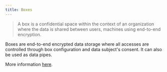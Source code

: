```yaml
---
title: Boxes
---
```


> A box is a confidential space within the context of an organization where the data is shared between users, machines using end-to-end encryption.

Boxes are end-to-end encrypted data storage where all accesses are controlled through box configuration and data subject's consent. It can also be used as data pipes.

More information [here](/references/boxes.mdx).